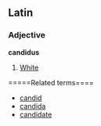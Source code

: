 ==Latin==
===Adjective===
'''candidus'''

# [[White]]

=====Related terms====
*[[candid]]
*[[candida]]
*[[candidate]]